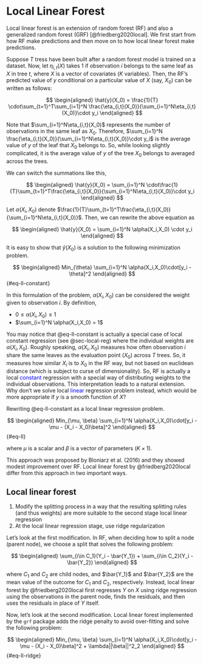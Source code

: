 # Local Linear Forest

Local linear forest is an extension of random forest (RF) and also a generalized random forest (GRF) [@friedberg2020local]. We first start from how RF make predictions and then move on to how local linear forest make predictions.

Suppose $T$ tress have been built after a random forest model is trained on a dataset. Now, let $\eta_{i,t}(X)$ takes $1$ if observation $i$ belongs to the same leaf as $X$ in tree $t$, where $X$ is a vector of covariates ($K$ variables). Then, the RF's predicted value of $y$ conditional on a particular value of $X$ (say, $X_0$) can be written as follows:

$$
\begin{aligned}
\hat{y}(X_0) = \frac{1}{T} \cdot\sum_{t=1}^T\sum_{i=1}^N \frac{\eta_{i,t}(X_0)}{\sum_{i=1}^N\eta_{i,t}(X_0)}\cdot y_i
\end{aligned}
$$

Note that $\sum_{i=1}^N\eta_{i,t}(X_0)$ represents the number of observations in the same leaf as $X_0$. Therefore, $\sum_{i=1}^N \frac{\eta_{i,t}(X_0)}{\sum_{i=1}^N\eta_{i,t}(X_0)}\cdot y_i$ is the average value of $y$ of the leaf that $X_0$ belongs to. So, while looking slightly complicated, it is the average value of $y$ of the tree $X_0$ belongs to averaged across the trees. 

We can switch the summations like this,

$$
\begin{aligned}
\hat{y}(X_0) = \sum_{i=1}^N \cdot\frac{1}{T}\sum_{t=1}^T\frac{\eta_{i,t}(X_0)}{\sum_{i=1}^N\eta_{i,t}(X_0)}\cdot y_i
\end{aligned}
$$

Let $\alpha(X_i, X_0)$ denote $\frac{1}{T}\sum_{t=1}^T\frac{\eta_{i,t}(X_0)}{\sum_{i=1}^N\eta_{i,t}(X_0)}$. Then, we can rewrite the above equation as

$$
\begin{aligned}
\hat{y}(X_0) = \sum_{i=1}^N \alpha(X_i,X_0) \cdot y_i
\end{aligned}
$$

It is easy to show that $\hat{y}(X_0)$ is a solution to the following minimization problem.

$$
\begin{aligned}
Min_{\theta} \sum_{i=1}^N \alpha(X_i,X_0)\cdot[y_i -\theta]^2
\end{aligned}
$$ {#eq-ll-constant}

In this formulation of the problem, $\alpha(X_i,X_0)$ can be considered the weight given to observation $i$. By definition,

+ $0 \leq \alpha(X_i,X_0) \leq 1$
+ $\sum_{i=1}^N \alpha(X_i,X_0) = 1$

You may notice that @eq-ll-constant is actually a special case of local constant regression (see @sec-local-reg) where the individual weights are $\alpha(X_i, X_0)$. Roughly speaking, $\alpha(X_i, X_0)$ measures how often observation $i$ share the same leaves as the evaluation point ($X_0$) across $T$ trees. So, it measures how similar $X_i$ is to $X_0$ in the RF way, but not based on euclidean distance (which is subject to curse of dimensionality). So, RF is actually a local <span style='color:blue'>constant</span> regression with a special way of distributing weights to the individual observations. This interpretation leads to a natural extension. Why don't we solve local <span style='color:blue'>linear</span> regression problem instead, which would be more appropriate if $y$ is a smooth function of $X$? 

Rewriting @eq-ll-constant as a  local linear regression problem.

$$
\begin{aligned}
Min_{\mu, \beta} \sum_{i=1}^N \alpha(X_i,X_0)\cdot[y_i -\mu - (X_i - X_0)\beta]^2 
\end{aligned}
$$ {#eq-ll}

where $\mu$ is a scalar and $\beta$ is a vector of parameters ($K \times 1$). 

This approach was proposed by Bloniarz et al. (2016) and they showed modest improvement over RF. Local linear forest by @friedberg2020local differ from this approach in two important ways.

:::{.callout-important}

## Local linear forest 

1. Modify the splitting process in a way that the resulting splitting rules (and thus weights) are more suitable to the second stage local linear regression   
2. At the local linear regression stage, use ridge regularization
::: 

Let's look at the first modification. In RF, when deciding how to split a node (parent node), we choose a split that solves the following problem:

$$
\begin{aligned}
\sum_{i\in C_1}(Y_i - \bar{Y_1}) + \sum_{i\in C_2}(Y_i - \bar{Y_2})
\end{aligned}
$$

where $C_1$ and $C_2$ are child nodes, and $\bar{Y_1}$ and $\bar{Y_2}$ are the mean value of the outcome for $C_1$ and $C_2$, respectively. Instead, local linear forest by @friedberg2020local first regresses $Y$ on $X$ using ridge regression using the observations in the parent node, finds the residuals, and then uses the residuals in place of $Y$ itself.

Now, let's look at the second modification. Local linear forest implemented by the `grf` package adds the ridge penalty to avoid over-fitting and solve the following problem:

$$
\begin{aligned}
Min_{\mu, \beta} \sum_{i=1}^N \alpha(X_i,X_0)\cdot[y_i -\mu - (X_i - X_0)\beta]^2 + \lambda||\beta||^2_2
\end{aligned}
$$ {#eq-ll-ridge}










